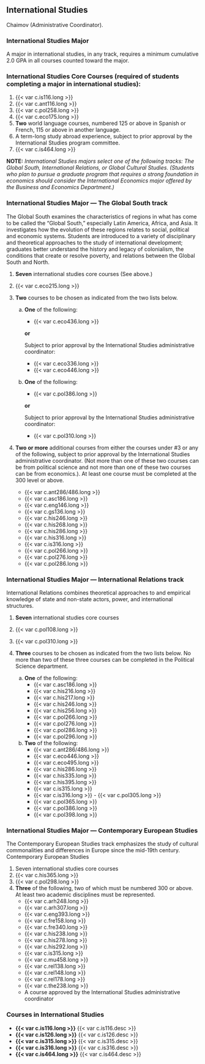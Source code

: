 ## International Studies {#sec-international-studies}
Chaimov (Administrative Coordinator).

### International Studies Major
A major in international studies, in any track, requires a minimum cumulative 2.0 GPA in all courses counted toward the major.

### International Studies Core Courses (required of students completing a major in international studies): 
1. {{< var c.is116.long >}}
2. {{< var c.ant116.long >}}
3. {{< var c.pol258.long >}}
4. {{< var c.eco175.long >}}
5. **Two** world language courses, numbered 125 or above in Spanish or French, 115 or above in another language. 
6. A term-long study abroad experience, subject to prior approval by the International Studies program committee.
7. {{< var c.is464.long >}}

**NOTE:** *International Studies majors select one of the following tracks: The Global South, International Relations, or Global Cultural Studies.  (Students who plan to pursue a graduate program that requires a strong foundation in economics should consider the International Economics major offered by the Business and Economics Department.)*

### International Studies Major — The Global South track
The Global South examines the characteristics of regions in what has come to be called the “Global South,” especially Latin America, Africa, and Asia.  It investigates how the evolution of these regions relates to social, political and economic systems.  Students are introduced to a variety of disciplinary and theoretical approaches to the study of international development; graduates better understand the history and legacy of colonialism, the conditions that create or resolve poverty, and relations between the Global South and North.

1. **Seven** international studies core courses (See above.)
2. {{< var c.eco215.long >}}
3. **Two** courses to be chosen as indicated from the two lists below. 

	a. **One** of the following:
		- {{< var c.eco436.long >}}

		**or**

		Subject to prior approval by the International Studies administrative coordinator:

		- {{< var c.eco336.long >}}
		- {{< var c.eco446.long >}}

	b. **One** of the following:
		- {{< var c.pol386.long >}}

		**or**

		Subject to prior approval by the International Studies administrative coordinator:  

		- {{< var c.pol310.long >}}

4. **Two or more** additional courses from either the courses under #3 or any of the following, subject to prior approval by the International Studies administrative coordinator.  (Not more than one of these two courses can be from political science and not more than one of these two courses can be from economics.).  At least one course must be completed at the 300 level or above. 
    	
	- {{< var c.ant286/486.long >}}
	- {{< var c.asc186.long >}}
	- {{< var c.eng146.long >}}
	- {{< var c.gs136.long >}}
	- {{< var c.his246.long >}}
	- {{< var c.his268.long >}}
	- {{< var c.his286.long >}}
	- {{< var c.his316.long >}}
	- {{< var c.is316.long >}}
	- {{< var c.pol266.long >}}
	- {{< var c.pol276.long >}}
	- {{< var c.pol286.long >}}

### International Studies Major — International Relations track
International Relations combines theoretical approaches to and empirical knowledge of state and non-state actors, power, and international structures. 

1. **Seven** international studies core courses
2. {{< var c.pol108.long >}}
3. {{< var c.pol310.long >}}
4. **Three** courses to be chosen as indicated from the two lists below. No more than two of these three courses can be completed in the Political Science department.

	a. **One** of the following:
		- {{< var c.asc186.long >}}
		- {{< var c.his216.long >}}
		- {{< var c.his217.long >}}
		- {{< var c.his246.long >}}
		- {{< var c.his256.long >}}
		- {{< var c.pol266.long >}}
		- {{< var c.pol276.long >}}
		- {{< var c.pol286.long >}}
		- {{< var c.pol296.long >}}

	b. **Two** of the following:
		- {{< var c.ant286/486.long >}}
		- {{< var c.eco446.long >}}
		- {{< var c.eco495.long >}}
		- {{< var c.his286.long >}}
		- {{< var c.his335.long >}}
		- {{< var c.his395.long >}}
		- {{< var c.is315.long >}}
		- {{< var c.is316.long >}}
                - {{< var c.pol305.long >}}
		- {{< var c.pol365.long >}}
		- {{< var c.pol386.long >}}
		- {{< var c.pol398.long >}}

### International Studies Major — Contemporary European Studies
The Contemporary European Studies track emphasizes the study of cultural commonalities and differences in Europe since the mid-19th century.
Contemporary European Studies

1. Seven international studies core courses
2. {{< var c.his365.long >}}
3. {{< var c.pol298.long >}}
4. **Three** of the following, two of which must be numbered 300 or above.  At least two academic disciplines must be represented.
	- {{< var c.arh248.long >}}
	- {{< var c.arh307.long >}}
	- {{< var c.eng393.long >}}
	- {{< var c.fre158.long >}}
	- {{< var c.fre340.long >}}
	- {{< var c.his238.long >}}
	- {{< var c.his278.long >}}
	- {{< var c.his292.long >}}
	- {{< var c.is315.long >}}
	- {{< var c.mu458.long >}}
	- {{< var c.rel138.long >}}
	- {{< var c.rel148.long >}}
	- {{< var c.rel178.long >}}
	- {{< var c.the238.long >}}
	- A course approved by the International Studies administrative coordinator


### Courses in International Studies
- **{{< var c.is116.long >}}**
  {{< var c.is116.desc >}} 
- **{{< var c.is126.long >}}**
  {{< var c.is126.desc >}} 
- **{{< var c.is315.long >}}**
  {{< var c.is315.desc >}} 
- **{{< var c.is316.long >}}**
  {{< var c.is316.desc >}} 
- **{{< var c.is464.long >}}**
  {{< var c.is464.desc >}} 








